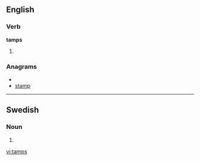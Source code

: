 ==English==

===Verb===
'''tamps'''

# {{third-person singular of|[[tamp]]}}

===Anagrams===
* {{alphagram|ampst}}
* [[stamp#English|stamp]]

----

==Swedish==

===Noun===
{{infl|sv|noun form}}

# {{sv-noun-form-indef-gen|tamp}}

[[vi:tamps]]